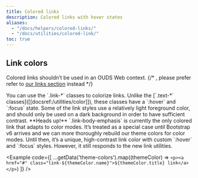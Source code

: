```yaml
---
title: Colored links
description: Colored links with hover states
aliases:
  - "/docs/helpers/colored-links/"
  - "/docs/utilities/colored-link/"
toc: true
---
```



## Link colors

Colored links shouldn’t be used in an OUDS Web context.
{/* , please prefer refer to [our links section]([[docsref:/foundation/typography#links]]) instead */}

<BootstrapCompatibility>
You can use the `.link-*` classes to colorize links. Unlike the [`.text-*` classes]([[docsref:/utilities/color]]), these classes have a `:hover` and `:focus` state. Some of the link styles use a relatively light foreground color, and should only be used on a dark background in order to have sufficient contrast.

<Callout type="info" name="warning-color-assistive-technologies" />

<Callout type="info">
**Heads up!** `.link-body-emphasis` is currently the only colored link that adapts to color modes. It’s treated as a special case until Bootstrap v6 arrives and we can more thoroughly rebuild our theme colors for color modes. Until then, it’s a unique, high-contrast link color with custom `:hover` and `:focus` styles. However, it still responds to the new link utilities.
</Callout>

<Example code={[
  ...getData('theme-colors').map((themeColor) => `<p><a href="#" class="link-${themeColor.name}">${themeColor.title} link</a></p>`)
]} />
</BootstrapCompatibility>
